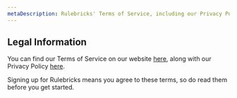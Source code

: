 ```yaml
---
metaDescription: Rulebricks' Terms of Service, including our Privacy Policy and other legal information.
---
```


## Legal Information

You can find our Terms of Service on our website [here](https://www.rulebricks.com/legal/terms-of-service), along with our Privacy Policy [here](https://www.rulebricks.com/legal/privacy-policy).

Signing up for Rulebricks means you agree to these terms, so do read them before you get started.
